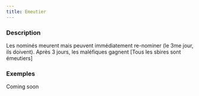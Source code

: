 ```yaml
---
title: Emeutier
---
```



<Role EMEUTE header />

### Description

Les nominés meurent mais peuvent immédiatement re-nominer (le 3me jour, ils doivent). Après 3 jours, les maléfiques gagnent [Tous les sbires sont émeutiers]

### Exemples

Coming soon